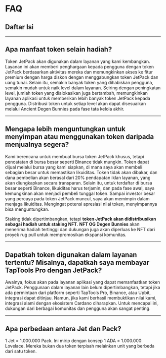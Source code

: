 # FAQ

## Daftar Isi

---

## **Apa manfaat token selain hadiah?**

Token JetPack akan digunakan dalam layanan yang kami kembangkan. Layanan ini akan memberi penghargaan kepada pengguna dengan token JetPack berdasarkan aktivitas mereka dan memungkinkan akses ke fitur premium dengan harga diskon dengan menggabungkan token JetPack dan uang tunai. Selain itu, semakin banyak token yang dihabiskan pengguna, semakin mudah untuk naik level dalam layanan. Seiring dengan peningkatan level, jumlah token yang dialokasikan juga bertambah, memungkinkan layanan aplikasi untuk memberikan lebih banyak token JetPack kepada pengguna. Distribusi token untuk setiap level akan dapat disesuaikan melalui Ancient Degen Bunnies pada fase tata kelola akhir.

---

## **Mengapa lebih menguntungkan untuk menyimpan atau menggunakan token daripada menjualnya segera?**

Kami berencana untuk membuat bursa token JetPack khusus, tetapi pencatatan di bursa besar seperti Binance tidak mungkin. Token dapat dijual melalui bursa yang kami siapkan, di mana saya akan membeli sebagian besar untuk memastikan likuiditas. Token tidak akan dibakar, dan dana pembelian akan berasal dari 20% pendapatan iklan layanan, yang akan diungkapkan secara transparan. Selain itu, untuk terdaftar di bursa besar seperti Binance, likuiditas harus terjamin, dan pada fase awal, saya kemungkinan akan menjadi pembeli tunggal token. Sampai investor besar yang percaya pada token JetPack muncul, saya akan memimpin dalam menjaga likuiditas. Mengingat potensi apresiasi nilai token, menyimpannya bisa menguntungkan.

Staking tidak dipertimbangkan, tetapi **token JetPack akan didistribusikan sebagai hadiah untuk staking NFT**. **NFT OG Degen Bunnies** akan menerima hadiah tertinggi dan dukungan juga akan diperluas ke NFT dari proyek rug pull untuk mempromosikan ekspansi komunitas.

---

## **Dapatkah token digunakan dalam layanan tertentu? Misalnya, dapatkah saya membayar TapTools Pro dengan JetPack?**

Awalnya, fokus akan pada layanan aplikasi yang dapat memanfaatkan token JetPack. Penggunaan dalam layanan lain belum dipertimbangkan, tetapi jika ada permintaan dari platform seperti TapTools Pro, Binance, atau Upbit, integrasi dapat ditinjau. Namun, jika kami berhasil membuktikan nilai kami, integrasi alami dengan ekosistem Cardano diharapkan. Untuk mencapai ini, dukungan dari berbagai komunitas dan pengguna akan sangat penting.

---

## **Apa perbedaan antara Jet dan Pack?**

1 Jet = 1.000.000 Pack. Ini mirip dengan konsep 1 ADA = 1.000.000 Lovelace. Mereka bukan dua token terpisah melainkan unit yang berbeda dari satu token.